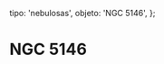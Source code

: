 
  tipo: 'nebulosas',
  objeto: 'NGC 5146',
};

# NGC 5146

<Imagen
  src="registro/ic-5146_20121000_ic-5146-15-600s-pa2.jpg"
  fecha="20121000"
/>